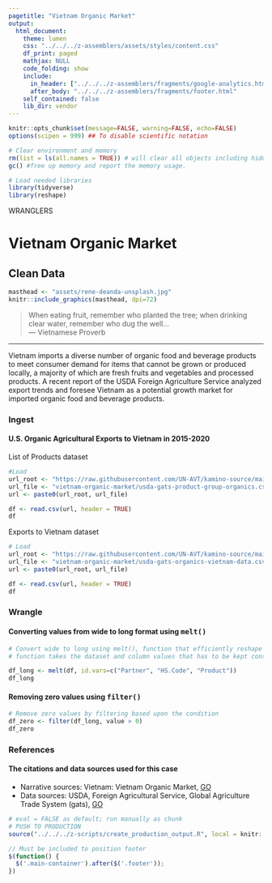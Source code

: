 ```yaml
---
pagetitle: "Vietnam Organic Market"
output:
  html_document:
    theme: lumen
    css: "../../../z-assemblers/assets/styles/content.css"
    df_print: paged
    mathjax: NULL
    code_folding: show
    include:
      in_header: ["../../../z-assemblers/fragments/google-analytics.html", "../../../z-assemblers/fragments/header.html"]
      after_body: "../../../z-assemblers/fragments/footer.html"
    self_contained: false
    lib_dir: vendor
---
```


```r

knitr::opts_chunk$set(message=FALSE, warning=FALSE, echo=FALSE)
options(scipen = 999) ## To disable scientific notation

# Clear environment and memory
rm(list = ls(all.names = TRUE)) # will clear all objects including hidden objects.
gc() #free up memory and report the memory usage.

# Load needed libraries
library(tidyverse)
library(reshape)

```

<div class="activity">
WRANGLERS
</div>

# Vietnam Organic Market
## Clean Data


```r

masthead <- "assets/rene-deanda-unsplash.jpg"
knitr::include_graphics(masthead, dpi=72)

```

> When eating fruit, remember who planted the tree; when drinking clear water, remember who dug the well...\
--- Vietnamese Proverb\

***

Vietnam imports a diverse number of organic food and beverage products to meet consumer demand for items that cannot be grown or produced locally, a majority of which are fresh fruits and vegetables and processed products.  A recent report of the USDA Foreign Agriculture Service analyzed export trends and foresee Vietnam as a potential growth market for imported organic food and beverage products.

### Ingest
#### U.S. Organic Agricultural Exports to Vietnam in 2015-2020

List of Products dataset

```r

#Load
url_root <- "https://raw.githubusercontent.com/UN-AVT/kamino-source/main/sources/0-shared/data/"
url_file <- "vietnam-organic-market/usda-gats-product-group-organics.csv"
url <- paste0(url_root, url_file)

df <- read.csv(url, header = TRUE)
df

```

Exports to Vietnam dataset

```r

# Load
url_root <- "https://raw.githubusercontent.com/UN-AVT/kamino-source/main/sources/0-shared/data/"
url_file <- "vietnam-organic-market/usda-gats-organics-vietnam-data.csv"
url <- paste0(url_root, url_file)

df <- read.csv(url, header = TRUE)
df

```

### Wrangle
#### Converting values from wide to long format using <kbd>melt()</kbd>

```r

# Convert wide to long using melt(), function that efficiently reshape the data
# function takes the dataset and column values that has to be kept constant. Further, dataframe is converted into long format and stretches the data frame.

df_long <- melt(df, id.vars=c("Partner", "HS.Code", "Product"))
df_long

```
#### Removing zero values using <kbd>filter()</kbd>

```r

# Remove zero values by filtering based upon the condition
df_zero <- filter(df_long, value > 0)
df_zero

```

### References
#### The citations and data sources used for this case

* Narrative sources: Vietnam: Vietnam Organic Market, [GO](https://www.fas.usda.gov/data/vietnam-vietnam-organic-market){target="_blank"}
* Data sources: USDA, Foreign Agricultural Service, Global Agriculture Trade System (gats), [GO](https://apps.fas.usda.gov/gats/ExpressQuery1.aspx){target="_blank"}


```r

# eval = FALSE as default; run manually as chunk
# PUSH TO PRODUCTION
source("../../../z-scripts/create_production_output.R", local = knitr::knit_global())

```



```js

// Must be included to position footer
$(function() {
  $('.main-container').after($('.footer'));
})

```